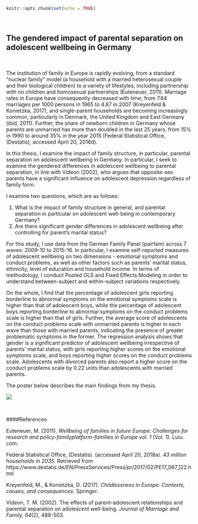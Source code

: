 
```r
knitr::opts_chunk$set(echo = TRUE)
```

&nbsp;
&nbsp;

## The gendered impact of parental separation on adolescent wellbeing in Germany 

&nbsp;

The institution of family in Europe is rapidly evolving, from a standard "nuclear family" model (a household with a married heterosexual couple and their biological children) to a variety of lifestyles, including partnership with no children and homosexual partnerships (Euteneuer, 2011). Marriage rates in Europe have consequently decreased with time, from 7.64 marriages per 1000 persons in 1965 to 4.87 in 2007 (Kreyenfeld & Konietzka, 2017), and single-parent households are becoming increasingly common, particularly in Denmark, the United Kingdom and East Germany (ibid, 2011). Further, the share of newborn children in Germany whose parents are unmarried has more than doubled in the last 25 years, from 15% in 1990 to around 35% in the year 2015 (Federal Statistical Office, (Destatis), accessed April 20, 2018d).

In this thesis, I examine the impact of family structure, in particular, parental separation on adolescent wellbeing in Germany. In particular, I seek to examine the gendered differences in adolescent wellbeing to parental separation, in line with Videon (2002), who argues that opposite-sex parents have a significant influence on adolescent depression regardless of family form. 

I examine two questions, which are as follows:  

1. What is the impact of family structure in general, and parental separation in particular on adolescent well-being in contemporary Germany?  
2. Are there significant gender differences in adolescent wellbeing after controlling for parent's marital status?  

For this study, I use data from the German Family Panel (pairfam) across 7 waves: 2009-10 to 2015-16. In particular, I examine self-reported measures of adolescent wellbeing on two dimensions - emotional symptoms and conduct problems, as well as other factors such as parents' marital status, ethnicity, level of education and household income. In terms of methodology, I conduct Pooled OLS and Fixed Effects Modeling in order to understand between-subject and within-subject variations respectively.  

On the whole, I find that the percentage of adolescent girls reporting borderline to abnormal symptoms on the emotional symptoms scale is higher than that of adolescent boys, while the percentage of adolescent boys reporting borderline to abnormal symptoms on the conduct problems scale is higher than that of girls. Further, the average score of adolescents on the conduct problems scale with unmarried parents is higher in each wave than those with married parents, indicating the presence of greater problematic symptoms in the former. The regression analysis shows that gender is a significant predictor of adolescent wellbeing irrespective of parents' marital status, with girls reporting higher scores on the emotional symptoms scale, and boys reporting higher scores on the conduct problems scale. Adolescents with divorced parents also report a higher score on the conduct problems scale by 0.22 units than adolescents with married parents.

The poster below describes the main findings from my thesis.

![](files/Thesis Poster.jpg)


&nbsp;

####References

Euteneuer, M. (2011). _Wellbeing of families in future Europe: Challenges for research and policy-familyplatform-families in Europe vol. 1_ (Vol. 1). Lulu. com.

Federal Statistical Office, (Destatis). (accessed April 20, 2018a). _43 million households in 2035._ Retrieved from https://www.destatis.de/EN/PressServices/Press/pr/2017/02/PE17_067_122.html

Kreyenfeld, M., & Konietzka, D. (2017). _Childlessness in Europe: Contexts, causes, and consequences._ Springer.

Videon, T. M. (2002). The effects of parent-adolescent relationships and parental separation on adolescent well-being. _Journal of Marriage and Family, 64_(2), 489-503.





